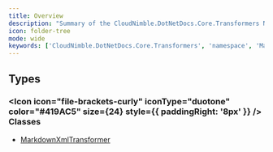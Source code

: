 ```yaml
---
title: Overview
description: "Summary of the CloudNimble.DotNetDocs.Core.Transformers Namespace"
icon: folder-tree
mode: wide
keywords: ['CloudNimble.DotNetDocs.Core.Transformers', 'namespace', 'MarkdownXmlTransformer']
---
```


## Types

### <Icon icon="file-brackets-curly" iconType="duotone" color="#419AC5" size={24} style={{ paddingRight: '8px' }} /> Classes

- [MarkdownXmlTransformer](MarkdownXmlTransformer.mdx)

